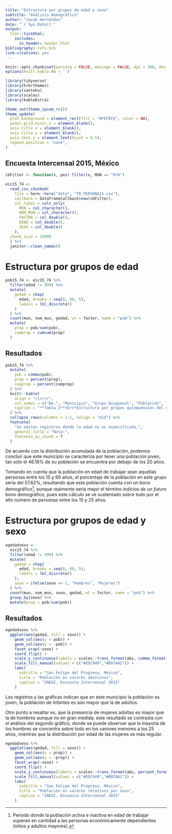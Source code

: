 ```yaml
---
title: "Estructura por grupos de edad y sexo"
subtitle: "Análisis Demográfico"
author: "Jacob Hernández"
date: "`r Sys.Date()`"
output: 
  tint::tintHtml:
    includes:
      in_header: header.html
bibliography: refs.bib
link-citations: yes
---
```


```r
knitr::opts_chunk$set(warning = FALSE, message = FALSE, dpi = 300, dev = "ragg_png")
options(knitr.kable.NA = '')

library(tidyverse)
library(hrbrthemes)
library(santoku)
library(scales)
library(kableExtra)

theme_set(theme_ipsum_rc())
theme_update(
  plot.background = element_rect(fill = "#FEFEFE", color = NA),
  panel.grid.minor.x = element_blank(),
  axis.title.x = element_blank(),
  axis.title.y = element_blank(),
  axis.text.y = element_text(hjust = 0.5),
  legend.position = "none",
)
```

## Encuesta Intercensal 2015, México

```r
cbFilter <- function(x, pos) filter(x, MUN == "074")

eic15_74 <- 
  read_csv_chunked(
    file = here::here("data", "TR_PERSONA15.csv"),
    callback = DataFrameCallback$new(cbFilter),
    col_types = cols_only(
      MUN = col_character(), 
      NOM_MUN = col_character(), 
      FACTOR = col_double(), 
      EDAD = col_double(), 
      SEXO = col_double()
    ),
  chunk_size = 25000
  ) %>% 
  janitor::clean_names()
```

# Estructura por grupos de edad

```r
pob15_74 <- eic15_74 %>% 
  filter(edad != 999) %>% 
  mutate(
    gedad = chop(
      edad, breaks = seq(0, 80, 5), 
      labels = lbl_discrete()
    )
  ) %>% 
  count(mun, nom_mun, gedad, wt = factor, name = "pob") %>% 
  mutate(
    prop = pob/sum(pob),
    cumprop = cumsum(prop)
  )
```

## Resultados

```r
pob15_74 %>% 
  mutate(
    pob = comma(pob),
    prop = percent(prop),
    cumprop = percent(cumprop)
  ) %>% 
  knitr::kable(
    align = "clcrrr", 
    col.names = c("No.", "Municipio", "Grupo Quiquenal", "Población", "Distribución", "Distribución Acumulada"), 
    caption = "**Tabla 1**<br>*Estructura por grupos quinquenales del municipio San Felipe del Progreso (074), Estado de México, 2015.*"
  ) %>% 
  collapse_rows(columns = 1:2, valign = "mid") %>% 
  footnote(
    "Se omiten registros donde la edad no es especificada.",
    general_title = "Nota:",
    footnote_as_chunk = T
  )
```

De acuerdo con la distribución acumulada de la población, podemos concluir que este municipio
se caracteriza por tener una población joven, tan sólo el 46.16% de su población se encuentra
por debajo de los 20 años. 

Tomando en cuenta que la población en edad de trabajar sean aquellas personas entre los 15 y 60 
años, el porcentaje de la población en este grupo sería del 57.62%, resultando que esta población 
cuenta con un bono demográfico^[Periodo donde la población activa e inactiva en edad de trabajar 
superan en cantidad a las personas económicamente dependientes (niños y adultos mayores).], aunque 
realmente sería mejor el término *indicios de un futuro* bono demográfico, pues este cálculo
se ve sustentado sobre todo por el alto número de personas entre los 15 y 25 años.

# Estructura por grupos de edad y sexo

```r
egedadsexo <- 
  eic15_74 %>% 
  filter(edad != 999) %>% 
  mutate(
    gedad = chop(
      edad, breaks = seq(0, 80, 5), 
      labels = lbl_discrete()
    ),
    sexo = ifelse(sexo == 1, "Hombres", "Mujeres")
  ) %>% 
  count(mun, nom_mun, sexo, gedad, wt = factor, name = "pob") %>%
  group_by(sexo) %>% 
  mutate(prop = pob/sum(pob))
```

## Resultados

```r
egedadsexo %>% 
  ggplot(aes(gedad, fill = sexo)) +
    geom_col(aes(y = pob)) +
    geom_col(aes(y = -pob)) +
    facet_wrap(~sexo) +
    coord_flip() +
    scale_y_continuous(labels = scales::trans_format(abs, comma_format())) +
    scale_fill_manual(values = c("#EDC949","#B07AA2")) +
    labs(
      subtitle = "San Felipe del Progreso, México",
      title = "Población en valores absolutos",
      caption = "INEGI. Encuesta Intercensal 2015"
    )
```

Los registros y las gráficas indican que en este municipio la población es joven, la población 
de infantes es aún mayor que la de adultos. 

Otro punto a resaltar es, que la presencia de mujeres adultas es mayor que la de hombres aunque 
no en gran medida; este resultado se contrasta con el análisis del segundo gráfico, donde se puede 
observar que la mayoría de los hombres se concentra sobre todo en los varones menores a los 25 años, 
mientras que la distribución por edad de las mujeres es más regular.

```r
egedadsexo %>% 
  ggplot(aes(gedad, fill = sexo)) +
    geom_col(aes(y = prop)) +
    geom_col(aes(y = -prop)) +
    facet_wrap(~sexo) +
    coord_flip() +
    scale_y_continuous(labels = scales::trans_format(abs, percent_format())) +
    scale_fill_manual(values = c("#EDC949","#B07AA2")) +
    labs(
      subtitle = "San Felipe del Progreso, México",
      title = "Población en valores relativos por sexo",
      caption = "INEGI. Encuesta Intercensal 2015"
    )
```
